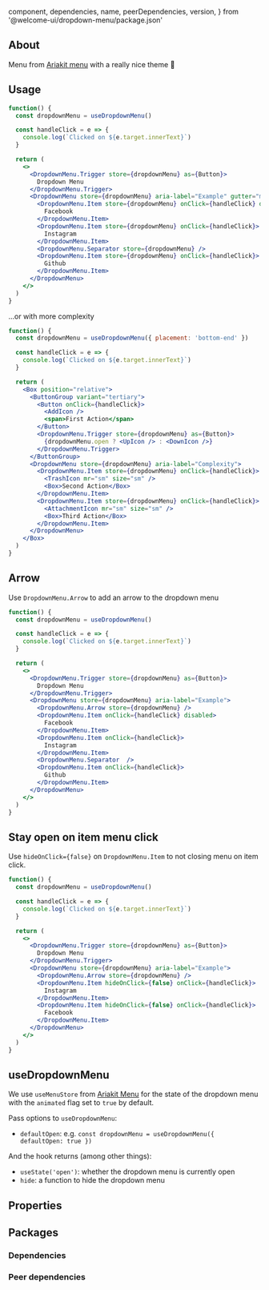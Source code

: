 
  component,
  dependencies,
  name,
  peerDependencies,
  version,
} from '@welcome-ui/dropdown-menu/package.json'

<showcase
  version={version}
  name={name}
  component={component}
  description="Allows user to select between multiple actions."
/>

## About

Menu from [Ariakit menu](https://ariakit.org/components/menu) with a really nice theme 👀

## Usage

```jsx
function() {
  const dropdownMenu = useDropdownMenu()

  const handleClick = e => {
    console.log(`Clicked on ${e.target.innerText}`)
  }

  return (
    <>
      <DropdownMenu.Trigger store={dropdownMenu} as={Button}>
        Dropdown Menu
      </DropdownMenu.Trigger>
      <DropdownMenu store={dropdownMenu} aria-label="Example" gutter="md">
        <DropdownMenu.Item store={dropdownMenu} onClick={handleClick} disabled>
          Facebook
        </DropdownMenu.Item>
        <DropdownMenu.Item store={dropdownMenu} onClick={handleClick}>
          Instagram
        </DropdownMenu.Item>
        <DropdownMenu.Separator store={dropdownMenu} />
        <DropdownMenu.Item store={dropdownMenu} onClick={handleClick}>
          Github
        </DropdownMenu.Item>
      </DropdownMenu>
    </>
  )
}
```

...or with more complexity

```jsx
function() {
  const dropdownMenu = useDropdownMenu({ placement: 'bottom-end' })

  const handleClick = e => {
    console.log(`Clicked on ${e.target.innerText}`)
  }

  return (
    <Box position="relative">
      <ButtonGroup variant="tertiary">
        <Button onClick={handleClick}>
          <AddIcon />
          <span>First Action</span>
        </Button>
        <DropdownMenu.Trigger store={dropdownMenu} as={Button}>
          {dropdownMenu.open ? <UpIcon /> : <DownIcon />}
        </DropdownMenu.Trigger>
      </ButtonGroup>
      <DropdownMenu store={dropdownMenu} aria-label="Complexity">
        <DropdownMenu.Item store={dropdownMenu} onClick={handleClick}>
          <TrashIcon mr="sm" size="sm" />
          <Box>Second Action</Box>
        </DropdownMenu.Item>
        <DropdownMenu.Item store={dropdownMenu} onClick={handleClick}>
          <AttachmentIcon mr="sm" size="sm" />
          <Box>Third Action</Box>
        </DropdownMenu.Item>
      </DropdownMenu>
    </Box>
  )
}
```

## Arrow

Use `DropdownMenu.Arrow` to add an arrow to the dropdown menu

```jsx
function() {
  const dropdownMenu = useDropdownMenu()

  const handleClick = e => {
    console.log(`Clicked on ${e.target.innerText}`)
  }

  return (
    <>
      <DropdownMenu.Trigger store={dropdownMenu} as={Button}>
        Dropdown Menu
      </DropdownMenu.Trigger>
      <DropdownMenu store={dropdownMenu} aria-label="Example">
        <DropdownMenu.Arrow store={dropdownMenu} />
        <DropdownMenu.Item onClick={handleClick} disabled>
          Facebook
        </DropdownMenu.Item>
        <DropdownMenu.Item onClick={handleClick}>
          Instagram
        </DropdownMenu.Item>
        <DropdownMenu.Separator  />
        <DropdownMenu.Item onClick={handleClick}>
          Github
        </DropdownMenu.Item>
      </DropdownMenu>
    </>
  )
}
```

## Stay open on item menu click

Use `hideOnClick={false}` on `DropdownMenu.Item` to not closing menu on item click.

```jsx
function() {
  const dropdownMenu = useDropdownMenu()

  const handleClick = e => {
    console.log(`Clicked on ${e.target.innerText}`)
  }

  return (
    <>
      <DropdownMenu.Trigger store={dropdownMenu} as={Button}>
        Dropdown Menu
      </DropdownMenu.Trigger>
      <DropdownMenu store={dropdownMenu} aria-label="Example">
        <DropdownMenu.Arrow store={dropdownMenu} />
        <DropdownMenu.Item hideOnClick={false} onClick={handleClick}>
          Instagram
        </DropdownMenu.Item>
        <DropdownMenu.Item hideOnClick={false} onClick={handleClick}>
          Facebook
        </DropdownMenu.Item>
      </DropdownMenu>
    </>
  )
}
```

## useDropdownMenu

We use `useMenuStore` from [Ariakit Menu](https://ariakit.org/reference/use-menu-store) for the state of the dropdown menu with the `animated` flag set to `true` by default.

Pass options to `useDropdownMenu`:

- `defaultOpen`: e.g. `const dropdownMenu = useDropdownMenu({ defaultOpen: true })`

And the hook returns (among other things):

- `useState('open')`: whether the dropdown menu is currently open
- `hide`: a function to hide the dropdown menu

## Properties

<props propTypes={props.propTypes.DropdownMenu} />

## Packages

### Dependencies

<dependencies dependencies={dependencies} />

### Peer dependencies

<dependencies dependencies={peerDependencies} />

<pagination />
